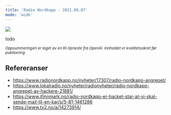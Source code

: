 ```yaml
---
title: 'Radio Nordkapp - 2021.09.07'
mode: 'wide'
---
```


<Frame>
<img src="/images/radionordkapp.jpg" />
</Frame>

todo

<sup><i>Oppsummeringen er laget av en KI-tjeneste fra OpenAI. Innholdet er kvalitetssikret før publisering</i></sup>

## Refereranser
- https://www.radionordkapp.no/nyheter/17307/radio-nordkapp-angrepet/
- https://www.lokalradio.no/nyheter/radionyheter/radio-nordkapp-angrepet-av-hackere-21881/
- https://www.ifinnmark.no/radio-nordkapp-er-hacket-star-at-vi-skal-sende-mail-til-en-kar/s/5-81-1461286
- https://www.tv2.no/a/14273914/
